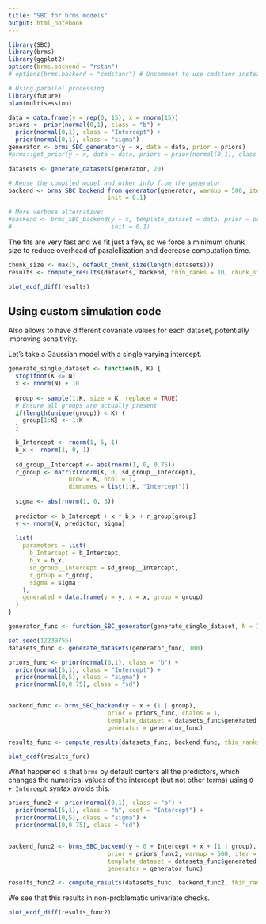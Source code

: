 ```yaml
---
title: "SBC for brms models"
output: html_notebook
---
```


```r
library(SBC)
library(brms)
library(ggplot2)
options(brms.backend = "rstan") 
# options(brms.backend = "cmdstanr") # Uncomment to use cmdstanr instead

# Using parallel processing
library(future)
plan(multisession)

```

```r
data = data.frame(y = rep(0, 15), x = rnorm(15))
priors <- prior(normal(0,1), class = "b") +
  prior(normal(0,1), class = "Intercept") +
  prior(normal(0,1), class = "sigma")
generator <- brms_SBC_generator(y ~ x, data = data, prior = priors)
#brms::get_prior(y ~ x, data = data, priors = prior(normal(0,1), class = "b"))                                
```

```r
datasets <- generate_datasets(generator, 20)
```

```r
# Reuse the compiled model and other info from the generator
backend <- brms_SBC_backend_from_generator(generator, warmup = 500, iter = 1000, chains = 1,
                            init = 0.1)

# More verbose alternative:
#backend <- brms_SBC_backend(y ~ x, template_dataset = data, prior = priors, warmup = 500, iter = 1000, chains = 1,
#                            init = 0.1)
```



The fits are very fast and we fit just a few, so we force a minimum chunk size to reduce overhead of
paralellization and decrease computation time.

```r
chunk_size <- max(5, default_chunk_size(length(datasets)))
results <- compute_results(datasets, backend, thin_ranks = 10, chunk_size = chunk_size)
```

```r
plot_ecdf_diff(results)
```

## Using custom simulation code


Also allows to have different covariate values for each dataset, potentially improving sensitivity.

Let's take a Gaussian model with a single varying intercept.

```r
generate_single_dataset <- function(N, K) {
  stopifnot(K <= N)
  x <- rnorm(N) + 10
  
  group <- sample(1:K, size = K, replace = TRUE)
  # Ensure all groups are actually present
  if(length(unique(group)) < K) {
    group[1:K] <- 1:K
  }
  
  b_Intercept <- rnorm(1, 5, 1)   
  b_x <- rnorm(1, 0, 1)
  
  sd_group__Intercept <- abs(rnorm(1, 0, 0.75))
  r_group <- matrix(rnorm(K, 0, sd_group__Intercept), 
                 nrow = K, ncol = 1,
                 dimnames = list(1:K, "Intercept"))
  
  sigma <- abs(rnorm(1, 0, 3))
  
  predictor <- b_Intercept + x * b_x + r_group[group]
  y <- rnorm(N, predictor, sigma)
  
  list(
    parameters = list(
      b_Intercept = b_Intercept,
      b_x = b_x,
      sd_group__Intercept = sd_group__Intercept,
      r_group = r_group,
      sigma = sigma
    ),
    generated = data.frame(y = y, x = x, group = group)
  )
}

generator_func <- function_SBC_generator(generate_single_dataset, N = 12, K = 3)
```


```r
set.seed(12239755)
datasets_func <- generate_datasets(generator_func, 100)
```

```r
priors_func <- prior(normal(0,1), class = "b") +
  prior(normal(5,1), class = "Intercept") +
  prior(normal(0,5), class = "sigma") +
  prior(normal(0,0.75), class = "sd")


backend_func <- brms_SBC_backend(y ~ x + (1 | group),  
                            prior = priors_func, chains = 1,
                            template_dataset = datasets_func$generated[[1]],
                            generator = generator_func)

```

```r
results_func <- compute_results(datasets_func, backend_func, thin_ranks = 10)
```


```r
plot_ecdf(results_func)
```

What happened is that `brms` by default centers all the predictors, which changes the
numerical values of the intercept (but not other terms) using `0 + Intercept` syntax avoids this. 


```r
priors_func2 <- prior(normal(0,1), class = "b") +
  prior(normal(5,1), class = "b", coef = "Intercept") +
  prior(normal(0,5), class = "sigma") +
  prior(normal(0,0.75), class = "sd")


backend_func2 <- brms_SBC_backend(y ~ 0 + Intercept + x + (1 | group),  
                            prior = priors_func2, warmup = 500, iter = 1000, chains = 1,
                            template_dataset = datasets_func$generated[[1]],
                            generator = generator_func)


```

```r
results_func2 <- compute_results(datasets_func, backend_func2, thin_ranks = 10)
```

We see that this results in non-problematic univariate checks.

```r
plot_ecdf_diff(results_func2)
```




